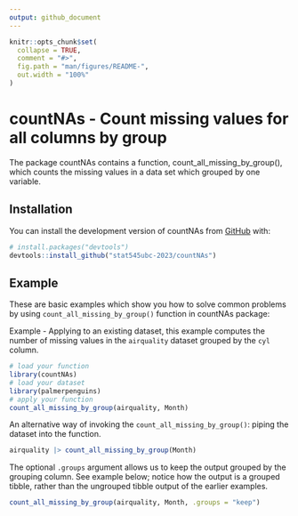 ```yaml
---
output: github_document
---
```


<!-- README.md is generated from README.Rmd. Please edit that file -->

```r
knitr::opts_chunk$set(
  collapse = TRUE,
  comment = "#>",
  fig.path = "man/figures/README-",
  out.width = "100%"
)
```

# countNAs - Count missing values for all columns by group

<!-- badges: start -->
<!-- badges: end -->

The package countNAs contains a function, count_all_missing_by_group(), which counts the missing values in a data set which grouped by one variable.

## Installation

You can install the development version of countNAs from [GitHub](https://github.com/) with:

```r
# install.packages("devtools")
devtools::install_github("stat545ubc-2023/countNAs")
```

## Example
These are basic examples which show you how to solve common problems by using `count_all_missing_by_group()` function in countNAs package:

Example - Applying to an existing dataset, this example computes the number of missing values in the `airquality` dataset grouped by the `cyl` column. 
```r
# load your function
library(countNAs)
# load your dataset
library(palmerpenguins)
# apply your function
count_all_missing_by_group(airquality, Month)
```
An alternative way of invoking the `count_all_missing_by_group()`: piping the dataset into the function.
```r
airquality |> count_all_missing_by_group(Month) 
```
The optional `.groups` argument allows us to keep the output grouped by the grouping column. See example below; notice how the output is a grouped tibble, rather than the ungrouped tibble output of the earlier examples. 
```r
count_all_missing_by_group(airquality, Month, .groups = "keep")
```
